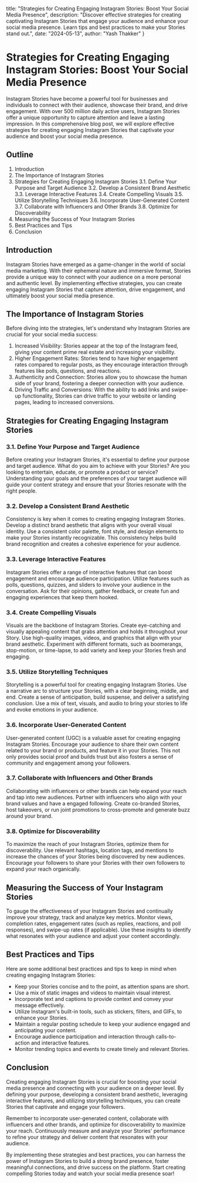   title: "Strategies for Creating Engaging Instagram Stories: Boost Your Social Media Presence",
  description: "Discover effective strategies for creating captivating Instagram Stories that engage your audience and enhance your social media presence. Learn tips and best practices to make your Stories stand out.",
  date: "2024-05-13",
  author: "Yash Thakker"
}

# Strategies for Creating Engaging Instagram Stories: Boost Your Social Media Presence

Instagram Stories have become a powerful tool for businesses and individuals to connect with their audience, showcase their brand, and drive engagement. With over 500 million daily active users, Instagram Stories offer a unique opportunity to capture attention and leave a lasting impression. In this comprehensive blog post, we will explore effective strategies for creating engaging Instagram Stories that captivate your audience and boost your social media presence.

## Outline

1. Introduction
2. The Importance of Instagram Stories
3. Strategies for Creating Engaging Instagram Stories
   3.1. Define Your Purpose and Target Audience
   3.2. Develop a Consistent Brand Aesthetic
   3.3. Leverage Interactive Features
   3.4. Create Compelling Visuals
   3.5. Utilize Storytelling Techniques
   3.6. Incorporate User-Generated Content
   3.7. Collaborate with Influencers and Other Brands
   3.8. Optimize for Discoverability
4. Measuring the Success of Your Instagram Stories
5. Best Practices and Tips
6. Conclusion

## Introduction

Instagram Stories have emerged as a game-changer in the world of social media marketing. With their ephemeral nature and immersive format, Stories provide a unique way to connect with your audience on a more personal and authentic level. By implementing effective strategies, you can create engaging Instagram Stories that capture attention, drive engagement, and ultimately boost your social media presence.

## The Importance of Instagram Stories

Before diving into the strategies, let's understand why Instagram Stories are crucial for your social media success:

1. Increased Visibility: Stories appear at the top of the Instagram feed, giving your content prime real estate and increasing your visibility.
2. Higher Engagement Rates: Stories tend to have higher engagement rates compared to regular posts, as they encourage interaction through features like polls, questions, and reactions.
3. Authenticity and Connection: Stories allow you to showcase the human side of your brand, fostering a deeper connection with your audience.
4. Driving Traffic and Conversions: With the ability to add links and swipe-up functionality, Stories can drive traffic to your website or landing pages, leading to increased conversions.

## Strategies for Creating Engaging Instagram Stories

### 3.1. Define Your Purpose and Target Audience

Before creating your Instagram Stories, it's essential to define your purpose and target audience. What do you aim to achieve with your Stories? Are you looking to entertain, educate, or promote a product or service? Understanding your goals and the preferences of your target audience will guide your content strategy and ensure that your Stories resonate with the right people.

### 3.2. Develop a Consistent Brand Aesthetic

Consistency is key when it comes to creating engaging Instagram Stories. Develop a distinct brand aesthetic that aligns with your overall visual identity. Use a consistent color palette, font style, and design elements to make your Stories instantly recognizable. This consistency helps build brand recognition and creates a cohesive experience for your audience.

### 3.3. Leverage Interactive Features

Instagram Stories offer a range of interactive features that can boost engagement and encourage audience participation. Utilize features such as polls, questions, quizzes, and sliders to involve your audience in the conversation. Ask for their opinions, gather feedback, or create fun and engaging experiences that keep them hooked.

### 3.4. Create Compelling Visuals

Visuals are the backbone of Instagram Stories. Create eye-catching and visually appealing content that grabs attention and holds it throughout your Story. Use high-quality images, videos, and graphics that align with your brand aesthetic. Experiment with different formats, such as boomerangs, stop-motion, or time-lapse, to add variety and keep your Stories fresh and engaging.

### 3.5. Utilize Storytelling Techniques

Storytelling is a powerful tool for creating engaging Instagram Stories. Use a narrative arc to structure your Stories, with a clear beginning, middle, and end. Create a sense of anticipation, build suspense, and deliver a satisfying conclusion. Use a mix of text, visuals, and audio to bring your stories to life and evoke emotions in your audience.

### 3.6. Incorporate User-Generated Content

User-generated content (UGC) is a valuable asset for creating engaging Instagram Stories. Encourage your audience to share their own content related to your brand or products, and feature it in your Stories. This not only provides social proof and builds trust but also fosters a sense of community and engagement among your followers.

### 3.7. Collaborate with Influencers and Other Brands

Collaborating with influencers or other brands can help expand your reach and tap into new audiences. Partner with influencers who align with your brand values and have a engaged following. Create co-branded Stories, host takeovers, or run joint promotions to cross-promote and generate buzz around your brand.

### 3.8. Optimize for Discoverability

To maximize the reach of your Instagram Stories, optimize them for discoverability. Use relevant hashtags, location tags, and mentions to increase the chances of your Stories being discovered by new audiences. Encourage your followers to share your Stories with their own followers to expand your reach organically.

## Measuring the Success of Your Instagram Stories

To gauge the effectiveness of your Instagram Stories and continually improve your strategy, track and analyze key metrics. Monitor views, completion rates, engagement rates (such as replies, reactions, and poll responses), and swipe-up rates (if applicable). Use these insights to identify what resonates with your audience and adjust your content accordingly.

## Best Practices and Tips

Here are some additional best practices and tips to keep in mind when creating engaging Instagram Stories:

- Keep your Stories concise and to the point, as attention spans are short.
- Use a mix of static images and videos to maintain visual interest.
- Incorporate text and captions to provide context and convey your message effectively.
- Utilize Instagram's built-in tools, such as stickers, filters, and GIFs, to enhance your Stories.
- Maintain a regular posting schedule to keep your audience engaged and anticipating your content.
- Encourage audience participation and interaction through calls-to-action and interactive features.
- Monitor trending topics and events to create timely and relevant Stories.

## Conclusion

Creating engaging Instagram Stories is crucial for boosting your social media presence and connecting with your audience on a deeper level. By defining your purpose, developing a consistent brand aesthetic, leveraging interactive features, and utilizing storytelling techniques, you can create Stories that captivate and engage your followers.

Remember to incorporate user-generated content, collaborate with influencers and other brands, and optimize for discoverability to maximize your reach. Continuously measure and analyze your Stories' performance to refine your strategy and deliver content that resonates with your audience.

By implementing these strategies and best practices, you can harness the power of Instagram Stories to build a strong brand presence, foster meaningful connections, and drive success on the platform. Start creating compelling Stories today and watch your social media presence soar!
